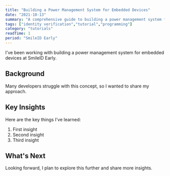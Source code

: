 ```yaml
---
title: "Building a Power Management System for Embedded Devices"
date: "2021-10-13"
summary: "A comprehensive guide to building a power management system for embedded devices. Learn the fundamentals and best practices."
tags: ["identity verification","tutorial","programming"]
category: "tutorials"
readTime: 1
period: "SmileID Early"
---
```


I've been working with building a power management system for embedded devices at SmileID Early.

## Background

Many developers struggle with this concept, so I wanted to share my approach.

## Key Insights

Here are the key things I've learned:

1. First insight
2. Second insight
3. Third insight

## What's Next

Looking forward, I plan to explore this further and share more insights.

